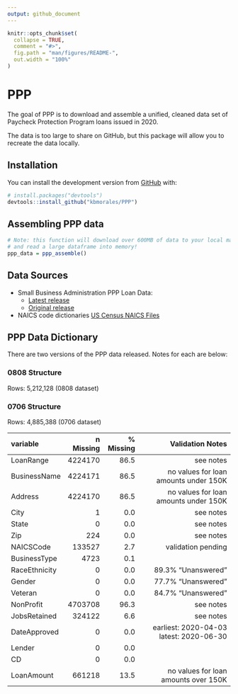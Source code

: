 ```yaml
---
output: github_document
---
```


<!-- README.md is generated from README.Rmd. Please edit that file -->

```r
knitr::opts_chunk$set(
  collapse = TRUE,
  comment = "#>",
  fig.path = "man/figures/README-",
  out.width = "100%"
)
```

# PPP

<!-- badges: start -->
<!-- badges: end -->

The goal of PPP is to download and assemble a unified, cleaned data set of 
Paycheck Protection Program loans issued in 2020.

The data is too large to share on GitHub, but this package will allow you to
recreate the data locally.

## Installation

You can install the development version from [GitHub](https://github.com/) with:

``` r
# install.packages("devtools")
devtools::install_github("kbmorales/PPP")
```

## Assembling PPP data

``` r
# Note: this function will download over 600MB of data to your local machine,
# and read a large dataframe into memory!
ppp_data = ppp_assemble()
```

## Data Sources

- Small Business Administration PPP Loan Data: 
  - [Latest release](https://sba.app.box.com/s/ahn2exwfebgqruk714v3hnf75qdap3du)
  - [Original release](https://sba.app.box.com/s/tvb0v5i57oa8gc6b5dcm9cyw7y2ms6pp)
- NAICS code dictionaries [US Census NAICS Files](https://www.census.gov/eos/www/naics/downloadables/downloadables.html)

## PPP Data Dictionary

There are two versions of the PPP data released. Notes for each are below:

### 0808 Structure

Rows: 5,212,128 (0808 dataset) 

### 0706 Structure

Rows: 4,885,388 (0706 dataset)

|variable      | n Missing |   % Missing |                        Validation Notes |
|:-------------|----------:|------------:|----------------------------------------:|
|LoanRange     |    4224170|         86.5| see notes                               |
|BusinessName  |    4224171|         86.5| no values for loan amounts under 150K   |
|Address       |    4224170|         86.5| no values for loan amounts under 150K   |
|City          |          1|          0.0| see notes                               |
|State         |          0|          0.0| see notes                               |
|Zip           |        224|          0.0| see notes                               |
|NAICSCode     |     133527|          2.7| validation pending                      |
|BusinessType  |       4723|          0.1|                                         |
|RaceEthnicity |          0|          0.0| 89.3% "Unanswered"                      |
|Gender        |          0|          0.0| 77.7% "Unanswered"                      |
|Veteran       |          0|          0.0| 84.7% "Unanswered"                      |
|NonProfit     |    4703708|         96.3| see notes                               |
|JobsRetained  |     324122|          6.6| see notes                               |
|DateApproved  |          0|          0.0| earliest: 2020-04-03 latest: 2020-06-30 |
|Lender        |          0|          0.0|                                         |
|CD            |          0|          0.0|                                         |
|LoanAmount    |     661218|         13.5| no values for loan amounts over 150K    |
